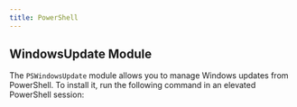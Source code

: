 ```yaml
---
title: PowerShell
---
```



## WindowsUpdate Module

The `PSWindowsUpdate` module allows you to manage Windows updates from PowerShell. To install it, run the following command in an elevated PowerShell session:

<Code code="Install-Module -Name PSWindowsUpdate"  lang="shell" frame="code" meta="showLineNumbers=false" />

